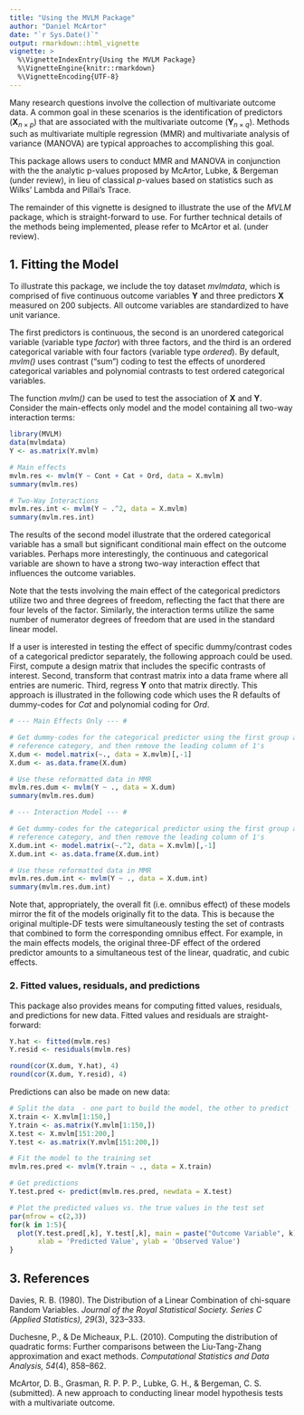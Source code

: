 ```yaml
---
title: "Using the MVLM Package"
author: "Daniel McArtor"
date: "`r Sys.Date()`"
output: rmarkdown::html_vignette
vignette: >
  %\VignetteIndexEntry{Using the MVLM Package}
  %\VignetteEngine{knitr::rmarkdown}
  %\VignetteEncoding{UTF-8}
---
```


Many research questions involve the collection of multivariate outcome data. A common goal in these scenarios is the identification of predictors $\left(\mathbf{X}_{n \times p}\right)$ that are associated with the multivariate outcome $\left(\mathbf{Y}_{n \times q}\right)$. Methods such as multivariate multiple regression (MMR) and multivariate analysis of variance (MANOVA) are typical approaches to accomplishing this goal.

This package allows users to conduct MMR and MANOVA in conjunction with the the analytic p-values proposed by McArtor, Lubke, & Bergeman (under review), in lieu of classical $p$-values based on statistics such as Wilks' Lambda and Pillai's Trace.

The remainder of this vignette is designed to illustrate the use of the *MVLM* package, which is straight-forward to use. For further technical details of the methods being implemented, please refer to McArtor et al. (under review).

## 1. Fitting the Model
To illustrate this package, we include the toy dataset *mvlmdata*, which is comprised of five continuous outcome variables $\mathbf{Y}$ and three predictors $\mathbf{X}$ measured on 200 subjects. All outcome variables are standardized to have unit variance.

The first predictors is continuous, the second is an unordered categorical variable (variable type *factor*) with three factors, and the third is an ordered categorical variable with four factors (variable type *ordered*). By default, *mvlm()* uses contrast ("sum") coding to test the effects of unordered categorical variables and polynomial contrasts to test ordered categorical variables. 

The function *mvlm()* can be used to test the association of $\mathbf{X}$ and $\mathbf{Y}$. Consider the main-effects only model and the model containing all two-way interaction terms:
```r
library(MVLM)
data(mvlmdata)
Y <- as.matrix(Y.mvlm)

# Main effects
mvlm.res <- mvlm(Y ~ Cont + Cat + Ord, data = X.mvlm)
summary(mvlm.res)

# Two-Way Interactions
mvlm.res.int <- mvlm(Y ~ .^2, data = X.mvlm)
summary(mvlm.res.int)
```
The results of the second model illustrate that the ordered categorical variable has a small but significant conditional main effect on the outcome variables. Perhaps more interestingly, the continuous and categorical variable are shown to have a strong two-way interaction effect that influences the outcome variables.

Note that the tests involving the main effect of the categorical predictors utilize two and three degrees of freedom, reflecting the fact that there are four levels of the factor.  Similarly, the interaction terms utilize the same number of numerator degrees of freedom that are used in the standard linear model. 

If a user is interested in testing the effect of specific dummy/contrast codes of a categorical predictor separately, the following approach could be used. First, compute a design matrix that includes the specific contrasts of interest. Second, transform that contrast matrix into a data frame where all entries are numeric. Third, regress $\mathbf{Y}$ onto that matrix directly. This approach is illustrated in the following code which uses the R defaults of dummy-codes for *Cat* and polynomial coding for *Ord*.
```r
# --- Main Effects Only --- #

# Get dummy-codes for the categorical predictor using the first group as a
# reference category, and then remove the leading column of 1's
X.dum <- model.matrix(~., data = X.mvlm)[,-1]
X.dum <- as.data.frame(X.dum)

# Use these reformatted data in MMR
mvlm.res.dum <- mvlm(Y ~ ., data = X.dum)
summary(mvlm.res.dum)

# --- Interaction Model --- #

# Get dummy-codes for the categorical predictor using the first group as a
# reference category, and then remove the leading column of 1's
X.dum.int <- model.matrix(~.^2, data = X.mvlm)[,-1]
X.dum.int <- as.data.frame(X.dum.int)

# Use these reformatted data in MMR
mvlm.res.dum.int <- mvlm(Y ~ ., data = X.dum.int)
summary(mvlm.res.dum.int)
```
Note that, appropriately, the overall fit (i.e. omnibus effect) of these models mirror the fit of the models originally fit to the data. This is because the original multiple-DF tests were simultaneously testing the set of contrasts that combined to form the corresponding omnibus effect. For example, in the main effects models, the original three-DF effect of the ordered predictor amounts to a simultaneous test of the linear, quadratic, and cubic effects.

### 2. Fitted values, residuals, and predictions
This package also provides means for computing fitted values, residuals, and predictions for new data. Fitted values and residuals are straight-forward:

```r
Y.hat <- fitted(mvlm.res)
Y.resid <- residuals(mvlm.res)
```
```r
round(cor(X.dum, Y.hat), 4)
round(cor(X.dum, Y.resid), 4)
```

Predictions can also be made on new data:
```r
# Split the data  - one part to build the model, the other to predict
X.train <- X.mvlm[1:150,]
Y.train <- as.matrix(Y.mvlm[1:150,])
X.test <- X.mvlm[151:200,]
Y.test <- as.matrix(Y.mvlm[151:200,])

# Fit the model to the training set
mvlm.res.pred <- mvlm(Y.train ~ ., data = X.train)

# Get predictions
Y.test.pred <- predict(mvlm.res.pred, newdata = X.test)

# Plot the predicted values vs. the true values in the test set
par(mfrow = c(2,3))
for(k in 1:5){
  plot(Y.test.pred[,k], Y.test[,k], main = paste("Outcome Variable", k),
       xlab = 'Predicted Value', ylab = 'Observed Value')
}
```

## 3. References
Davies, R. B. (1980). The Distribution of a Linear Combination of chi-square Random Variables. *Journal of the Royal Statistical Society. Series C (Applied Statistics), 29*(3), 323–333.

Duchesne, P., & De Micheaux, P.L. (2010). Computing the distribution of quadratic forms: Further comparisons between the Liu-Tang-Zhang approximation and exact methods. *Computational Statistics and Data Analysis, 54*(4), 858–862.

McArtor, D. B., Grasman, R. P. P. P., Lubke, G. H., & Bergeman, C. S. (submitted). A new approach to conducting linear model hypothesis tests with a multivariate outcome.
